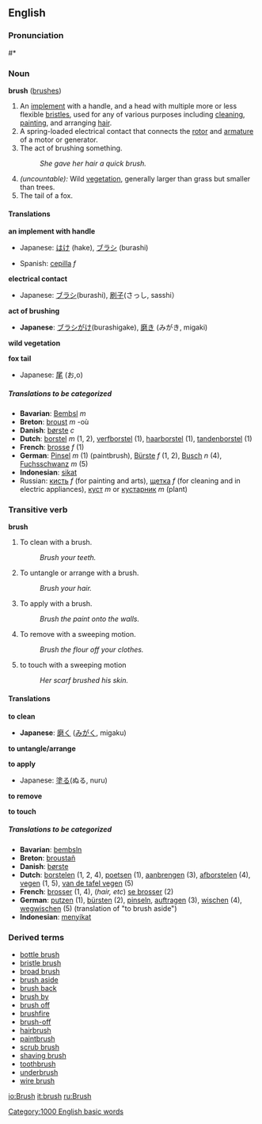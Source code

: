 ==English==
===Pronunciation===
#*{{audio|en-us-brush.ogg|Audio (US)}}

=== Noun ===
'''brush''' ([[brushes]])

#<!--DefN-A--> An [[implement]] with a handle, and a head with multiple more or less flexible [[bristle]]s, used for any of various purposes including [[clean]]ing, [[paint]]ing, and arranging [[hair]].
#<!--DefN-B--> A spring-loaded electrical contact that connects the [[rotor]] and [[armature]] of a motor or generator.
#<!--DefN-C--> The act of brushing something.
#: ''She gave her hair a quick brush.''
#<!--DefN-D--> ''(uncountable):'' Wild [[vegetation]], generally larger than grass but smaller than trees.
#<!--DefN-E--> The tail of a fox.

====Translations====
<!--DefN-A-->'''an implement with handle'''
{{top}}
*Japanese: [[はけ]] (hake), [[ブラシ]] (burashi)
{{mid}}
*Spanish: [[cepilla]] ''f''
{{bottom}}

<!--DefN-B-->'''electrical contact'''
{{top}}
*Japanese: [[ブラシ]](burashi), [[刷子]](さっし, sasshi）
{{mid}}
{{bottom}}

<!--DefN-C-->'''act of brushing'''
{{top}}
*'''Japanese''': [[ブラシがけ]](burashigake), [[磨き]] (みがき, migaki) 
{{mid}}
{{bottom}}

<!--DefN-D-->'''wild vegetation'''
{{top}}
{{mid}}
{{bottom}}

<!--DefN-E-->'''fox tail'''
{{top}}
*Japanese: [[尾]] (お,o)
{{mid}}
{{bottom}}

=====Translations to be categorized=====
{{checktrans}}
*'''Bavarian''': [[Bembsl]] ''m'' <!-- definition not verified -->
*'''Breton''': [[broust]] ''m'' -où <!-- definition not verified -->
*'''Danish''': [[børste]] ''c''
*'''Dutch''': [[borstel]] ''m'' (1, 2), [[verfborstel]] (1), [[haarborstel]] (1), [[tandenborstel]] (1)
*'''French''': [[brosse]] ''f'' (1)
*'''German''': [[Pinsel]] ''m'' (1) (paintbrush), [[Bürste]] ''f'' (1, 2),  [[Busch]] ''n'' (4), [[Fuchsschwanz]] ''m'' (5)
*'''Indonesian''': [[sikat]] <!-- definition not verified -->
*Russian: [[кисть]] ''f'' (for painting and arts), [[щетка]] ''f'' (for cleaning and in electric appliances), [[куст]] ''m'' or [[кустарник]] ''m'' (plant)

=== Transitive verb ===
'''brush'''

#<!--DefTV-A-->To clean with a brush.
#: ''Brush your teeth.''
#<!--DefTV-B-->To untangle or arrange with a brush.
#: ''Brush your hair.''
#<!--DefTV-C-->To apply with a brush.
#: ''Brush the paint onto the walls.''
#<!--DefTV-D-->To remove with a sweeping motion.
#: ''Brush the flour off your clothes.''
#<!--DefTV-E-->to touch with a sweeping motion
#: ''Her scarf brushed his skin.''

====Translations====
<!--DefTV-A-->'''to clean'''
{{top}}
*'''Japanese''': [[磨く]] ([[みがく]], migaku) 
{{mid}}
{{bottom}}

<!--DefTV-B-->'''to untangle/arrange'''
{{top}}
{{mid}}
{{bottom}}

<!--DefTV-C-->'''to apply'''
{{top}}
*Japanese: [[塗る]](ぬる, nuru)
{{mid}}
{{bottom}}

<!--DefTV-D-->'''to remove'''
{{top}}
{{mid}}
{{bottom}}

<!--DefTV-E-->'''to touch'''
{{top}}
{{mid}}
{{bottom}}

=====Translations to be categorized=====
{{checktrans}}
*'''Bavarian''': [[bembsln]] <!-- definition not verified -->
*'''Breton''': [[broustañ]] <!-- definition not verified -->
*'''Danish''': [[børste]]
*'''Dutch''': [[borstelen]] (1, 2, 4), [[poetsen]] (1), [[aanbrengen]] (3), [[afborstelen]] (4), [[vegen]] (1, 5), [[van de tafel vegen]] (5)
*'''French''': [[brosser]] (1, 4), (''hair, etc'') [[se brosser]] (2)
*'''German''': [[putzen]] (1), [[bürsten]] (2), [[pinseln]], [[auftragen]] (3), [[wischen]] (4), [[wegwischen]] (5) (translation of "to brush aside")
*'''Indonesian''': [[sikat|menyikat]] <!-- definition not verified -->

===Derived terms===
*[[bottle brush]]
*[[bristle brush]]
*[[broad brush]]
*[[brush aside]]
*[[brush back]]
*[[brush by]]
*[[brush off]]
*[[brushfire]]
*[[brush-off]]
*[[hairbrush]]
*[[paintbrush]]
*[[scrub brush]]
*[[shaving brush]]
*[[toothbrush]]
*[[underbrush]]
*[[wire brush]]

[[Category:1000 English basic words]]

[[io:Brush]]
[[it:brush]]
[[ru:Brush]]